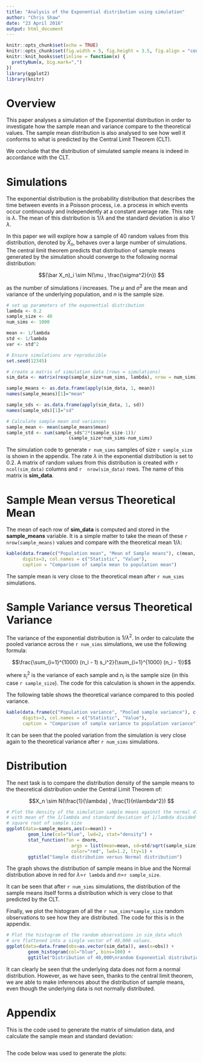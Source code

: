 ```yaml
---
title: "Analysis of the Exponential distribution using simulation"
author: "Chris Shaw"
date: "23 April 2016"
output: html_document
---
```


```r
knitr::opts_chunk$set(echo = TRUE)
knitr::opts_chunk$set(fig.width = 5, fig.height = 3.5, fig.align = "center")
knitr::knit_hooks$set(inline = function(x) {
  prettyNum(x, big.mark=",")
})
library(ggplot2)
library(knitr)
```

# Overview

This paper analyses a simulation of the Exponential distribution in order to investigate how the sample mean and variance compare to the theoretical values.  The sample mean distribution is also analysed to see how well it conforms to what is predicted  by the Central Limit Theorem (CLT).

We conclude that the distribution of simulated sample means is indeed in accordance with the CLT.

# Simulations

The exponential distribution is the probability distribution that describes the time between events in a Poisson process, i.e. a process in which events occur continuously and independently at a constant average rate.  This rate is $\lambda$.  The mean of this distribution is $1/\lambda$ and the standard deviation is also $1/\lambda$.

In this paper we will explore how a sample of 40 random values from this distribution, denoted by $\bar X_n$, behaves over a large number of simulations.  The central limit theorem predicts that distribution of sample means generated by the simulation should converge to the following normal distribution:
 
$$(\bar X_n)_i \sim N(\mu , \frac{\sigma^2}{n}) $$

as the number of simulations $i$ increases. The $\mu$ and $\sigma^2$ are the mean and variance of the underlying population, and $n$ is the sample size.

```r
# set up parameters of the exponential distribution
lambda <- 0.2
sample_size <- 40
num_sims <- 1000

mean <- 1/lambda
std <- 1/lambda
var <- std^2

# Ensure simulations are reproducible
set.seed(12345)

# create a matrix of simulation data (rows = simulations)
sim_data <- matrix(rexp(sample_size*num_sims, lambda), nrow = num_sims)

sample_means <- as.data.frame(apply(sim_data, 1, mean))
names(sample_means)[1]="mean"

sample_sds <- as.data.frame(apply(sim_data, 1, sd))
names(sample_sds)[1]="sd"

# Calculate sample mean and variances 
sample_mean <- mean(sample_means$mean)
sample_std <- sum(sample_sds^2*(sample_size-1))/
                       (sample_size*num_sims-num_sims)
```

The simulation code to generate `r num_sims` samples of size `r sample_size` is shown in the appendix. The rate $\lambda$ in the exponential distribution is set to 0.2. A matrix of random values from this distribution is created with `r ncol(sim_data)` columns and `r 
nrow(sim_data)` rows.  The name of this matrix is  **sim_data**.

# Sample Mean versus Theoretical Mean

The mean of each row of **sim_data** is computed and stored in the **sample_means** variable.  It is a simple matter to take the mean of these `r nrow(sample_means)` values and compare with the theoretical mean $1/\lambda$:

```r
kable(data.frame(c("Population mean", "Mean of Sample means"), c(mean, sample_mean)),
      digits=3, col.names = c("Statistic", "Value"),
      caption = "Comparison of sample mean to population mean")
```

The sample mean is very close to the theoretical mean after `r num_sims` simulations.

# Sample Variance versus Theoretical Variance

The variance of the exponential distribution is $1/\lambda^2$.  In order to calculate the pooled variance across the `r num_sims` simulations, we use the following formula:

$$\frac{\sum_{i=1}^{1000} (n_i - 1) s_i^2}{\sum_{i=1}^{1000} (n_i - 1)}$$

where $s_i^2$ is the variance of each sample and $n_i$ is the sample size (in this case `r sample_size`).  The code for this calculation is shown in the appendix.

The following table shows the theoretical variance compared to this pooled variance.
```r
kable(data.frame(c("Population variance", "Pooled sample variance"), c(var, sample_std)),
      digits=3, col.names = c("Statistic", "Value"),
      caption = "Comparison of sample variance to population variance")
```

It can be seen that the pooled variation from the simulation is very close again to the theoretical variance after `r num_sims` simulations.

# Distribution

The next task is to compare the distribution density of the sample means to the theoretical distribution under the Central Limit Theorem of:

$$X_n \sim N(\frac{1}{\lambda} , \frac{1}{n\lambda^2}) $$

```r
# Plot the density of the simulation sample means against the normal distribution
# with mean of the 1/lambda and standard deviation of 1/lambda divided by 
# square root of sample size
ggplot(data=sample_means,aes(x=mean)) +
        geom_line(col="blue", lwd=2, stat="density") +
        stat_function(fun = dnorm, 
                        args = list(mean=mean, sd=std/sqrt(sample_size)), 
                        color="red", lwd=1.2, lty=1) +
        ggtitle("Sample distribution versus Normal distribution")
```

The graph shows the distribution of sample means in blue and the Normal distribution above in red for $\lambda$=`r lambda` and $n$=`r sample_size`.

It can be seen that after `r num_sims` simulations, the distribution of the sample means itself forms a distribution which is very close to that predicted by the CLT.

Finally, we plot the histogram of all the `r num_sims*sample_size` random observations to see how they are distributed.  The code for this is in the appendix.
```r
# Plot the histogram of the random observations in sim_data which
# are flattened into a single vector of 40,000 values.
ggplot(data=data.frame(obs=as.vector(sim_data)), aes(x=obs)) +
        geom_histogram(col="blue", bins=100) +
        ggtitle("Distribution of 40,000\nrandom Exponential distribution samples")
```
It can clearly be seen that the underlying data does not form a normal distribution.  However, as we have seen, thanks to the central limit theorem, we are able to make inferences about the distribution of sample means, even though the underlying data is not normally distributed.


\clearpage
\appendix
\pagenumbering{roman}

# Appendix

This is the code used to generate the matrix of simulation data, and calculate the sample mean and standard deviation:

```r
```

The code below was used to generate the plots:

```r
```

```r
```
